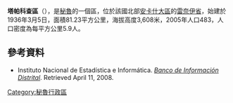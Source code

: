 '''塔帕科查區'''（{{lang-es|Distrito de Tapacocha}}），是[[秘魯|秘魯]]的一個區，位於該國北部[[安卡什大區|安卡什大區]]的[[雷奈伊省|雷奈伊省]]，始建於1936年3月5日，面積81.23平方公里，海拔高度3,608米，2005年人口483，人口密度為每平方公里5.9人。

==參考資料==
*{{es icon}} Instituto Nacional de Estadística e Informática. ''[https://web.archive.org/web/20080423164200/http://desa.inei.gob.pe/mapas/bid/ Banco de Información Distrital]''. Retrieved April 11, 2008.

{{coord|10|01|01|S|77|34|59|W|type:adm3rd_source:kolossus-itwiki|display=title}}

{{Peru-geo-stub}}
[[Category:秘魯行政區|Category:秘魯行政區]]